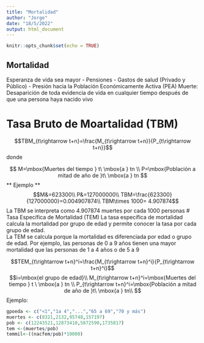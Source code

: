 ---
title: "Mortalidad"
author: "Jorge"
date: "18/5/2022"
output: html_document
---

```{r setup, include=FALSE}
knitr::opts_chunk$set(echo = TRUE)
```

## Mortalidad
Esperanza de vida sea mayor
- Pensiones 
- Gastos de salud (Privado y Público)
- Presión hacia la Población Económicamente Activa (PEA)
Muerte: Desaparición de toda evidencia de vida en cualquier tiempo después de que una persona haya nacido vivo  

# Tasa Bruto de Moartalidad (TBM)
$$TBM_{t\rightarrow t+n}=\frac{M_{t\rightarrow t+n}}{P_{t\rightarrow t+n}}$$
donde 

$$ M=\mbox{Muertes del tiempo } t\ \mbox{a } tn \\
P=\mbox{Población a mitad de año de }t\ \mbox{a }  tn
$$
** Ejemplo **
$$M&=623300\\
P&=127000000\\
TBM=\frac{623300}{127000000}=0.004907874\\
TBM\times 1000= 4.907874$$
La TBM se interpreta como 4.907874 muertes por cada 1000 personas 
# Tasa Específica de Mortalidad (TEM)
La tasa específica de mortalidad calcula la mortalidad por grupo de edad y permite conocer la tasa por cada grupo de edad.   
La TEM se calcula porque la mortalidad es diferenciada por edad o grupo de edad. Por ejemplo, las personas de 0 a 9 años tienen una mayor mortalidad que las personas de 1 a 4 años o de 5 a 9 

$$TEM_{t\rightarrow t+n}^i=\frac{M_{t\rightarrow t+n}^i}{P_{t\rightarrow t+n}^i}$$
$$i=\mbox{el grupo de edad}\\
M_{t\rightarrow t+n}^i=\mbox{Muertes del tiempo } t \ \mbox{a } tn \\
P_{t\rightarrow t+n}^i=\mbox{Población a mitad de año de }t\ \mbox{a } tn\\
$$
Ejemplo:
```{r}
gpoeda <- c("<1","1a 4","...","65 a 69","70 y más")
muertes <- c(8321,2132,95748,157197)
pob <- c(12243521,12873410,5872590,1735817)
tem <-(muertes/pob)
temmil<-((nacfem/pob)*10000)


```